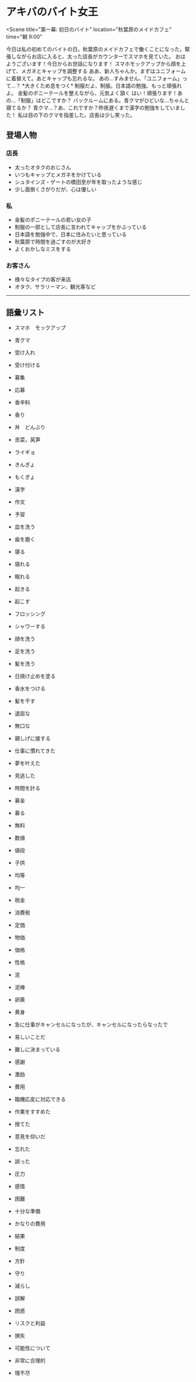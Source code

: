 # アキバのバイト女王


<Scene 
  title="第一幕: 初日のバイト" 
  location="秋葉原のメイドカフェ" 
  time="朝 9:00"
>

<Narrator>
今日は私の初めてのバイトの日。秋葉原のメイドカフェで働くことになった。緊張しながらお店に入ると、太った店長がカウンターでスマホを見ていた。
</Narrator>

<Character name="watashi" emotion="excited">
おはようございます！今日からお世話になります！
</Character>

<Action character="tenchou">
スマホモックアップから顔を上げて、メガネとキャップを調整する
</Action>

<Character name="tenchou" emotion="normal">
ああ、新人ちゃんか。まずはユニフォームに着替えて。あとキャップも忘れるな。
</Character>

<Character name="watashi" emotion="confused">
あの...すみません、「ユニフォーム」って...？
</Character>

<Character name="tenchou" emotion="tired">
*大きくため息をつく* 制服だよ、制服。日本語の勉強、もっと頑張れよ。
</Character>

<Action character="watashi">
金髪のポニーテールを整えながら、元気よく頷く
</Action>

<Character name="watashi" emotion="happy">
はい！頑張ります！あの...「制服」はどこですか？
</Character>

<Character name="tenchou" emotion="normal">
バックルームにある。青クマがひどいな...ちゃんと寝てるか？
</Character>

<Character name="watashi" emotion="confused">
青クマ...？あ、これですか？昨夜遅くまで漢字の勉強をしていました！
</Character>

<Narrator>
私は目の下のクマを指差した。店長は少し笑った。
</Narrator>

</Scene>

## 登場人物

### 店長
- 太ったオタクのおじさん
- いつもキャップとメガネをかけている
- シュタインズ・ゲートの橋田至が年を取ったような感じ
- 少し面倒くさがりだが、心は優しい

### 私
- 金髪のポニーテールの若い女の子
- 制服の一部として店長に言われてキャップをかぶっている
- 日本語を勉強中で、日本に住みたいと思っている
- 秋葉原で時間を過ごすのが大好き
- よくおかしなミスをする

### お客さん
- 様々なタイプの客が来店
- オタク、サラリーマン、観光客など

---

## 語彙リスト

- スマホ　モックアップ

- 青クマ

- 受け入れ
- 受け付ける

- 募集
- 応募

- 香辛料
- 香り
- 丼　どんぶり
- 贡菜，莴笋
- ライギョ
- きんぎょ
- もくぎょ

- 漢字
- 作文

- 予習
- 皿を洗う
- 歯を磨く
- 寝る
- 寝れる
- 眠れる
- 起きる
- 起こす
- フロッシング
- シャワーする
- 顔を洗う
- 足を洗う
- 髪を洗う
- 日焼け止めを塗る
- 香水をつける
- 髪を干す

- 退屈な
- 無口な
- 親しげに接する
- 仕事に慣れてきた
- 夢を叶えた
- 見逃した
- 時間を計る
- 募金
- 募る
- 無料
- 数値
- 値段
- 子供
- 均等
- 均一
- 税金
- 消費税
- 定価
- 物価
- 価格
- 性格


- 泥
- 泥棒
- 卵黄
- 黄身

- 急に仕事がキャンセルになったが、キャンセルになったらなったで
- 易しいことだ
- 難しに決まっている
- 感謝
- 激励
- 費用
- 臨機応変に対応できる
- 作業をすすめた
- 捨てた
- 意見を仰いだ
- 忘れた
- 誤った
- 圧力
- 感情
- 困難
- 十分な準備
- かなりの費用
- 結果
- 制度
- 方針
- 守り
- 減らし

- 誤解
- 困惑

- リスクと利益
- 損失

- 可能性について
- 非常に合理的
- 理不尽
